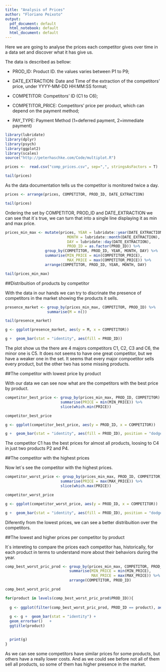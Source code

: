 ```yaml
---
title: "Analysis of Prices"
author: "Floriano Peixoto"
output:
  pdf_document: default
  html_notebook: default
  html_document: default
---
```


Here we are going to analyse the prices each competitor gives over time in a data set and discover what it has give us.

The data is described as bellow:

- PROD_ID: Product ID. the values varies between P1 to P9;

- DATE_EXTRACTION: Date and Time of the extraction of the competitors’ price, under YYYY-MM-DD HH:MM:SS format;

- COMPETITOR: Competitors’ ID (C1 to C6);

- COMPETITOR_PRICE: Competitors’ price per product, which can depend on the payment method;

- PAY_TYPE: Payment Method (1=deferred payment, 2=immediate payment)

```r
library(lubridate)
library(dplyr)
library(psych)
library(ggplot2)
library(scales)
source("http://peterhaschke.com/Code/multiplot.R")

```

```r
prices <-  read.csv("comp_prices.csv", sep=",", stringsAsFactors = T)

tail(prices)
```

As the data documentation tells us the competitor is monitored twice a day.

```r
prices <- arrange(prices, COMPETITOR, PROD_ID, DATE_EXTRACTION)

tail(prices)
```

Ordering the set by COMPETITOR, PROD_ID and DATE_EXTRACTION we can see that it´s true, we can turn that into a single line displaying it as min and max price.

```r
prices_min_max <- mutate(prices, YEAR = lubridate::year(DATE_EXTRACTION), 
                            MONTH = lubridate::month(DATE_EXTRACTION),
                            DAY = lubridate::day(DATE_EXTRACTION),
                            PROD_ID = as.factor(PROD_ID)) %>%
                  group_by(COMPETITOR, PROD_ID, YEAR, MONTH, DAY) %>%
                  summarise(MIN_PRICE = min(COMPETITOR_PRICE),
                            MAX_PRICE = max(COMPETITOR_PRICE)) %>%
                  arrange(COMPETITOR, PROD_ID, YEAR, MONTH, DAY)

tail(prices_min_max)
```

##Distribuition of products by competitor

With the data in our hands we can try to discrinate the presence of competitors in the market showing the products it sells.

```r
presence_market <- group_by(prices_min_max, COMPETITOR, PROD_ID) %>%
                   summarise(M = n())

tail(presence_market)
```

```r
g <- ggplot(presence_market, aes(y = M, x = COMPETITOR))

g +  geom_bar(stat = "identity", aes(fill = PROD_ID)) 
```

The plot show us the there are 4 majors competitors C1, C2, C3 and C6, the minor one is C5. It does not seems to have one great competitor, but we have a weaker one in the set. It seems that every major compoetitor sells every product, but the other two has some missing products.


##The competitor with lowest price by product

With our data we can see now what are the competitors with the best price by product.

```r
competitor_best_price <- group_by(prices_min_max, PROD_ID, COMPETITOR) %>%
                         summarise(PRICE = min(MIN_PRICE)) %>%
                         slice(which.min(PRICE))

competitor_best_price
```

```r
g <- ggplot(competitor_best_price, aes(y = PROD_ID, x = COMPETITOR))

g +  geom_bar(stat = "identity", aes(fill = PROD_ID), position = "dodge") 
```


The competitor C1 has the best prices for almost all products, loosing to C4 in just two products P2 and P4.

##The competitor with the highest prices

Now let´s see the competitor with the highest prices.

```r
competitor_worst_price <- group_by(prices_min_max, PROD_ID, COMPETITOR) %>%
                         summarise(PRICE = max(MAX_PRICE)) %>%
                         slice(which.max(PRICE))

competitor_worst_price
```

```r
g <- ggplot(competitor_worst_price, aes(y = PROD_ID, x = COMPETITOR))

g +  geom_bar(stat = "identity", aes(fill = PROD_ID), position = "dodge")
```

Diferently from the lowest prices, we can see a better distribuition over the competitors. 

##The lowest and higher prices per competitor by product

It´s intereting to compare the prices each competitor has, historically, for each product in terms to understand more about their behaviors during the year.

```r
comp_best_worst_pric_prod <- group_by(prices_min_max, COMPETITOR, PROD_ID) %>%
                             summarise(MIN_PRICE = min(MIN_PRICE),
                                       MAX_PRICE = max(MAX_PRICE)) %>%
                             arrange(COMPETITOR, PROD_ID)

comp_best_worst_pric_prod
```

```r

for(product in levels(comp_best_worst_pric_prod$PROD_ID)){
  
  g <- ggplot(filter(comp_best_worst_pric_prod, PROD_ID == product), aes(y = MAX_PRICE, x = COMPETITOR, ymin = MIN_PRICE, ymax = MAX_PRICE, fill = COMPETITOR))
  
  g <- g +  geom_bar(stat = "identity") + 
  geom_errorbar()   + 
  ggtitle(product)

  
  print(g)
}

```

As we can see some competitors have similar prices for some products, but others have a really lower costs. And as we could see before not all of them sell all products, so some of them has higher presence in the market.
